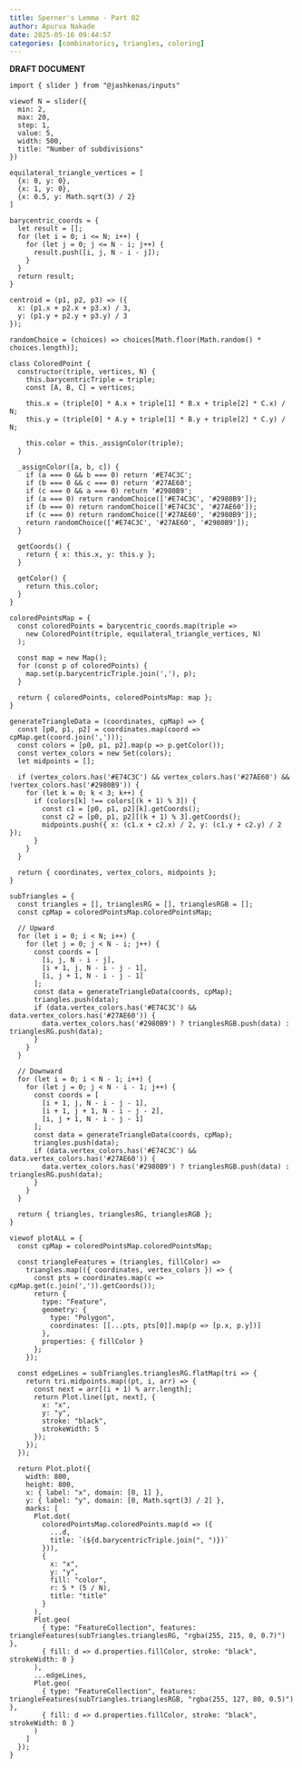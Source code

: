 ```yaml
---
title: Sperner's Lemma - Part 02
author: Apurva Nakade
date: 2025-05-16 09:44:57
categories: [combinatorics, triangles, coloring]
---
```


**DRAFT DOCUMENT**

```ojs
import { slider } from "@jashkenas/inputs"

viewof N = slider({
  min: 2,
  max: 20,
  step: 1,
  value: 5,
  width: 500,
  title: "Number of subdivisions"
})
```

```ojs
equilateral_triangle_vertices = [
  {x: 0, y: 0},
  {x: 1, y: 0},
  {x: 0.5, y: Math.sqrt(3) / 2}
]
```

```ojs
barycentric_coords = {
  let result = [];
  for (let i = 0; i <= N; i++) {
    for (let j = 0; j <= N - i; j++) {
      result.push([i, j, N - i - j]);
    }
  }
  return result;
}
```


```ojs
centroid = (p1, p2, p3) => ({
  x: (p1.x + p2.x + p3.x) / 3,
  y: (p1.y + p2.y + p3.y) / 3
});
```

```ojs
randomChoice = (choices) => choices[Math.floor(Math.random() * choices.length)];

class ColoredPoint {
  constructor(triple, vertices, N) {
    this.barycentricTriple = triple;
    const [A, B, C] = vertices;

    this.x = (triple[0] * A.x + triple[1] * B.x + triple[2] * C.x) / N;
    this.y = (triple[0] * A.y + triple[1] * B.y + triple[2] * C.y) / N;

    this.color = this._assignColor(triple);
  }

  _assignColor([a, b, c]) {
    if (a === 0 && b === 0) return '#E74C3C';
    if (b === 0 && c === 0) return '#27AE60';
    if (c === 0 && a === 0) return '#2980B9';
    if (a === 0) return randomChoice(['#E74C3C', '#2980B9']);
    if (b === 0) return randomChoice(['#E74C3C', '#27AE60']);
    if (c === 0) return randomChoice(['#27AE60', '#2980B9']);
    return randomChoice(['#E74C3C', '#27AE60', '#2980B9']);
  }

  getCoords() {
    return { x: this.x, y: this.y };
  }

  getColor() {
    return this.color;
  }
}
```

```ojs
coloredPointsMap = {
  const coloredPoints = barycentric_coords.map(triple =>
    new ColoredPoint(triple, equilateral_triangle_vertices, N)
  );

  const map = new Map();
  for (const p of coloredPoints) {
    map.set(p.barycentricTriple.join(','), p);
  }

  return { coloredPoints, coloredPointsMap: map };
}
```


```ojs
generateTriangleData = (coordinates, cpMap) => {
  const [p0, p1, p2] = coordinates.map(coord => cpMap.get(coord.join(',')));
  const colors = [p0, p1, p2].map(p => p.getColor());
  const vertex_colors = new Set(colors);
  let midpoints = [];

  if (vertex_colors.has('#E74C3C') && vertex_colors.has('#27AE60') && !vertex_colors.has('#2980B9')) {
    for (let k = 0; k < 3; k++) {
      if (colors[k] !== colors[(k + 1) % 3]) {
        const c1 = [p0, p1, p2][k].getCoords();
        const c2 = [p0, p1, p2][(k + 1) % 3].getCoords();
        midpoints.push({ x: (c1.x + c2.x) / 2, y: (c1.y + c2.y) / 2 });
      }
    }
  }

  return { coordinates, vertex_colors, midpoints };
}
```


```ojs
subTriangles = {
  const triangles = [], trianglesRG = [], trianglesRGB = [];
  const cpMap = coloredPointsMap.coloredPointsMap;

  // Upward
  for (let i = 0; i < N; i++) {
    for (let j = 0; j < N - i; j++) {
      const coords = [
        [i, j, N - i - j],
        [i + 1, j, N - i - j - 1],
        [i, j + 1, N - i - j - 1]
      ];
      const data = generateTriangleData(coords, cpMap);
      triangles.push(data);
      if (data.vertex_colors.has('#E74C3C') && data.vertex_colors.has('#27AE60')) {
        data.vertex_colors.has('#2980B9') ? trianglesRGB.push(data) : trianglesRG.push(data);
      }
    }
  }

  // Downward
  for (let i = 0; i < N - 1; i++) {
    for (let j = 0; j < N - i - 1; j++) {
      const coords = [
        [i + 1, j, N - i - j - 1],
        [i + 1, j + 1, N - i - j - 2],
        [i, j + 1, N - i - j - 1]
      ];
      const data = generateTriangleData(coords, cpMap);
      triangles.push(data);
      if (data.vertex_colors.has('#E74C3C') && data.vertex_colors.has('#27AE60')) {
        data.vertex_colors.has('#2980B9') ? trianglesRGB.push(data) : trianglesRG.push(data);
      }
    }
  }

  return { triangles, trianglesRG, trianglesRGB };
}
```

```ojs
viewof plotALL = {
  const cpMap = coloredPointsMap.coloredPointsMap;

  const triangleFeatures = (triangles, fillColor) =>
    triangles.map(({ coordinates, vertex_colors }) => {
      const pts = coordinates.map(c => cpMap.get(c.join(',')).getCoords());
      return {
        type: "Feature",
        geometry: {
          type: "Polygon",
          coordinates: [[...pts, pts[0]].map(p => [p.x, p.y])]
        },
        properties: { fillColor }
      };
    });

  const edgeLines = subTriangles.trianglesRG.flatMap(tri => {
    return tri.midpoints.map((pt, i, arr) => {
      const next = arr[(i + 1) % arr.length];
      return Plot.line([pt, next], {
        x: "x",
        y: "y",
        stroke: "black",
        strokeWidth: 5
      });
    });
  });

  return Plot.plot({
    width: 800,
    height: 800,
    x: { label: "x", domain: [0, 1] },
    y: { label: "y", domain: [0, Math.sqrt(3) / 2] },
    marks: [
      Plot.dot(
        coloredPointsMap.coloredPoints.map(d => ({
          ...d,
          title: `(${d.barycentricTriple.join(", ")})`
        })),
        {
          x: "x",
          y: "y",
          fill: "color",
          r: 5 * (5 / N),
          title: "title"
        }
      ),
      Plot.geo(
        { type: "FeatureCollection", features: triangleFeatures(subTriangles.trianglesRG, "rgba(255, 215, 0, 0.7)") },
        { fill: d => d.properties.fillColor, stroke: "black", strokeWidth: 0 }
      ),
      ...edgeLines,
      Plot.geo(
        { type: "FeatureCollection", features: triangleFeatures(subTriangles.trianglesRGB, "rgba(255, 127, 80, 0.5)") },
        { fill: d => d.properties.fillColor, stroke: "black", strokeWidth: 0 }
      )
    ]
  });
}
```



